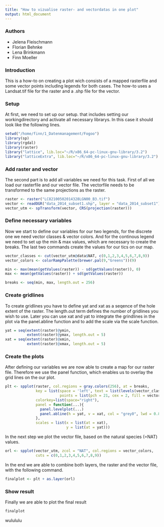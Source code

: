 ```yaml
---
title: "How to vizualise raster- and vectordatas in one plot"
output: html_document
---
```

### Authors ###
* Jelena Fleischmann
* Florian Behnke
* Lena Brinkmann
* Finn Moeller

### Introduction ###

This is a how-to on creating a plot wich consists of a mapped rasterfile and some 
vector points including legends for both cases. The how-to uses a Landsat.tif file for the raster and a .shp file for the vector. 

### Setup ###
At first, we need to set up our setup. that includes setting our workingdirectory
and activate all necessary librarys. In this case it should look like the following lines.

```r
setwd("/home/finn/1_Datenmanagement/Fogoo")
library(sp)
library(rgdal)
library(raster)
library("lattice", lib.loc="~/R/x86_64-pc-linux-gnu-library/3.2")
library("latticeExtra", lib.loc="~/R/x86_64-pc-linux-gnu-library/3.2")
```

### Add raster and vector ###
The second part is to add all variables we need for this task. First of all we load our rasterfile and our vector file. The vectorfile needs to be transformed to the same projections as the raster.

```r
raster <- raster("LC82100502014328LGN00_B3.tif")
vector <- readOGR("data_2014_subset1.shp", layer = "data_2014_subset1")
vector_utm <- spTransform(vector, CRS(projection(raster)))
```

### Define necessary variables ###
Now we start to define our variables for our two legends, for the discrete one we need vector classes & vector colors. And for the continous legend we need to set up the min & max values, which are necessary to create the breaks. The last two commands create the values for our tics on our map.

```r
vector_classes <- cut(vector_utm@data$NAT, c(0,1,2,3,4,5,6,7,8,9))
vector_colors <- colorRampPalette(brewer.pal(9,"Greens"))(9)

min <- max(mean(getValues(raster)) - sd(getValues(raster)), 0)
max <- mean(getValues(raster)) + sd(getValues(raster))

breaks <- seq(min, max, length.out = 256)


```

### Create gridlines ###
To create gridlines you have to define yat and xat as a seqence of the hole extent of the raster. The length.out term defines the number of gridlines you wish to use. Later you can use xat and yat to integrate the grindlines in the plot via the panel.abline function and to add the scale via the scale function.

```r
yat = seq(extent(raster)@ymin, 
          extent(raster)@ymax, length.out = 5)
xat = seq(extent(raster)@xmin, 
          extent(raster)@xmax, length.out = 5)
```
### Create the plots ###

After defining our variables we are now able to create a map for our raster file. Therefore we use the panel function, which enables us to overlay the grid lines on the our plot. 

```r
plt <- spplot(raster, col.regions = gray.colors(256), at = breaks,
              key = list(space = 'left', text = list(levels(vector_classes)), 
                         points = list(pch = 21, cex = 2, fill = vector_colors)),
              colorkey=list(space="right"),
              panel = function(...){
                panel.levelplot(...)
                panel.abline(h = yat, v = xat, col = "grey0", lwd = 0.8, lty = 3) 
              },
              scales = list(x = list(at = xat),
                            y = list(at = yat)))
```

In the next step we plot the vector file, based on the natural species (=NAT) values.

```R
orl <- spplot(vector_utm, zcol = "NAT", col.regions = vector_colors, 
              cuts = c(0,1,2,3,4,5,6,7,8,9))
```


In the end we are able to combine both layers, the raster and the vector file, with the following command.

```R
finalplot <- plt + as.layer(orl)
```

### Show result ###

Finally we are able to plot the final result

```R
finalplot
```


wulululu
